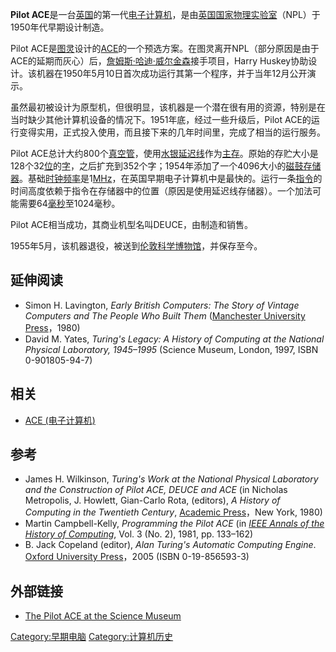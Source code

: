 '''Pilot ACE'''是一台[[英国|英国]]的第一代[[电子计算机|电子计算机]]，是由[[英国国家物理实验室|英国国家物理实验室]]（NPL）于1950年代早期设计制造。

Pilot ACE是[[图灵|图灵]]设计的[[ACE_(电子计算机)|ACE]]的一个预选方案。在图灵离开NPL（部分原因是由于ACE的延期而灰心）后，[[詹姆斯·哈迪·威尔金森|詹姆斯·哈迪·威尔金森]]接手项目，Harry Huskey协助设计。该机器在1950年5月10日首次成功运行其第一个程序，并于当年12月公开演示。

虽然最初被设计为原型机，但很明显，该机器是一个潜在很有用的资源，特别是在当时缺少其他计算机设备的情况下。1951年底，经过一些升级后，Pilot ACE的运行变得实用，正式投入使用，而且接下来的几年时间里，完成了相当的运行服务。

Pilot ACE总计大约800个[[真空管|真空管]]，使用[[水银|水银]][[延迟线|延迟线]]作为[[存储器|主存]]。原始的存贮大小是128个32[[位|位]]的[[字|字]]，之后扩充到352个字；1954年添加了一个4096大小的[[磁鼓存储器|磁鼓存储器]]。基础[[时钟频率|时钟频率]]是1[[MHz|MHz]]，在英国早期电子计算机中是最快的。运行一条[[指令|指令]]的时间高度依赖于指令在存储器中的位置（原因是使用延迟线存储器）。一个加法可能需要64[[毫秒|毫秒]]至1024毫秒。

Pilot ACE相当成功，其商业机型名叫DEUCE，由{{tsl|en|English Electric|英国电气公司}}制造和销售。

1955年5月，该机器退役，被送到[[伦敦科学博物馆|伦敦科学博物馆]]，并保存至今。

== 延伸阅读 ==
* Simon H. Lavington, ''Early British Computers: The Story of Vintage Computers and The People Who Built Them'' ([[Manchester_University_Press|Manchester University Press]]，1980)
* David M. Yates, ''Turing's Legacy: A History of Computing at the National Physical Laboratory, 1945–1995'' (Science Museum, London, 1997, ISBN 0-901805-94-7) 

== 相关 ==
* [[ACE_(电子计算机)|ACE (电子计算机)]]

== 参考 ==
* James H. Wilkinson, ''Turing's Work at the National Physical Laboratory and the Construction of Pilot ACE, DEUCE and ACE'' (in Nicholas Metropolis, J. Howlett, Gian-Carlo Rota, (editors), ''A History of Computing in the Twentieth Century'', [[Academic_Press|Academic Press]]，New York, 1980)
* Martin Campbell-Kelly, ''Programming the Pilot ACE'' (in ''[[IEEE_Annals_of_the_History_of_Computing|IEEE Annals of the History of Computing]]'', Vol. 3 (No. 2), 1981, pp. 133–162)
* B. Jack Copeland (editor), ''Alan Turing's Automatic Computing Engine''. [[Oxford_University_Press|Oxford University Press]]，2005 (ISBN 0-19-856593-3)
== 外部链接 ==
* [http://www.makingthemodernworld.org.uk/icons_of_invention/technology/1939-1968/IC.059/ The Pilot ACE at the Science Museum]{{Wayback|url=http://www.makingthemodernworld.org.uk/icons_of_invention/technology/1939-1968/IC.059/ |date=20090126111856 }}

[[Category:早期电脑|Category:早期电脑]]
[[Category:计算机历史|Category:计算机历史]]
